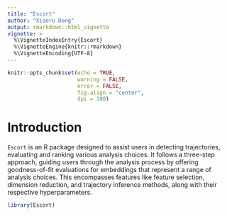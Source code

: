 ```yaml
---
title: "Escort"
author: "Xiaoru Dong"
output: rmarkdown::html_vignette
vignette: >
  %\VignetteIndexEntry{Escort}
  %\VignetteEngine{knitr::rmarkdown}
  %\VignetteEncoding{UTF-8}
---
```


```r
knitr::opts_chunk$set(echo = TRUE,
                      warning = FALSE, 
                      error = FALSE, 
                      fig.align = "center", 
                      dpi = 300)
```

# Introduction

`Escort` is an R package designed to assist users in detecting trajectories, evaluating and ranking various analysis choices. It follows a three-step approach, guiding users through the analysis process by offering goodness-of-fit evaluations for embeddings that represent a range of analysis choices. This encompasses features like feature selection, dimension reduction, and trajectory inference methods, along with their respective hyperparameters.


```r
library(Escort)
```
